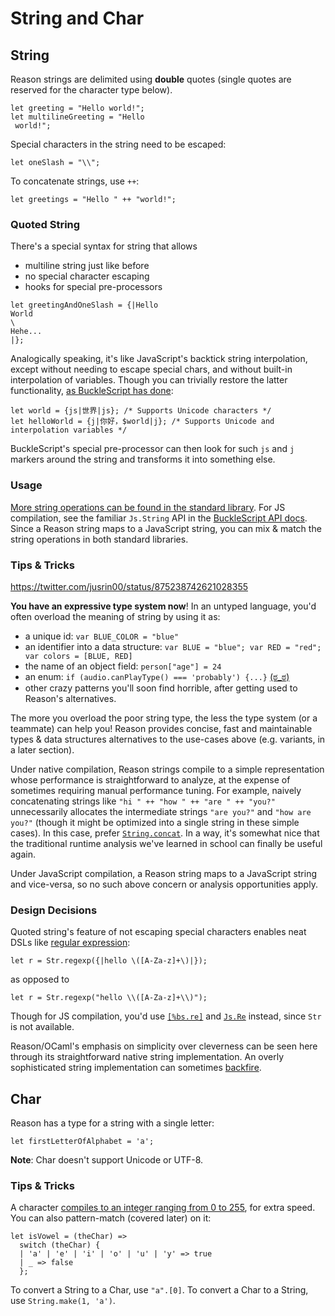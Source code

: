 
# String and Char

## String

Reason strings are delimited using **double** quotes (single quotes are reserved for the character type below).

```reason
let greeting = "Hello world!";
let multilineGreeting = "Hello
 world!";
```

Special characters in the string need to be escaped:

```reason
let oneSlash = "\\";
```

To concatenate strings, use `++`:

```reason
let greetings = "Hello " ++ "world!";
```

### Quoted String

There's a special syntax for string that allows

- multiline string just like before
- no special character escaping
- hooks for special pre-processors

```reason
let greetingAndOneSlash = {|Hello
World
\
Hehe...
|};
```

Analogically speaking, it's like JavaScript's backtick string interpolation, except without needing to escape special chars, and without built-in interpolation of variables. Though you can trivially restore the latter functionality, [as BuckleScript has done](https://bucklescript.github.io/docs/en/common-data-types.html#interpolation):

```reason
let world = {js|世界|js}; /* Supports Unicode characters */
let helloWorld = {j|你好，$world|j}; /* Supports Unicode and interpolation variables */
```

BuckleScript's special pre-processor can then look for such `js` and `j` markers around the string and transforms it into something else.

### Usage

[More string operations can be found in the standard library](/api/String.html). For JS compilation, see the familiar `Js.String` API in the [BuckleScript API docs](http://bucklescript.github.io/bucklescript/api/Js.String.html). Since a Reason string maps to a JavaScript string, you can mix & match the string operations in both standard libraries.

### Tips & Tricks

https://twitter.com/jusrin00/status/875238742621028355

**You have an expressive type system now**! In an untyped language, you'd often overload the meaning of string by using it as:

- a unique id: `var BLUE_COLOR = "blue"`
- an identifier into a data structure: `var BLUE = "blue"; var RED = "red"; var colors = [BLUE, RED]`
- the name of an object field: `person["age"] = 24`
- an enum: `if (audio.canPlayType() === 'probably') {...}` [(ಠ_ಠ)](https://developer.mozilla.org/en-US/docs/Web/API/HTMLMediaElement/canPlayType#Return_value)
- other crazy patterns you'll soon find horrible, after getting used to Reason's alternatives.

The more you overload the poor string type, the less the type system (or a teammate) can help you! Reason provides concise, fast and maintainable types & data structures alternatives to the use-cases above (e.g. variants, in a later section).

Under native compilation, Reason strings compile to a simple representation whose performance is straightforward to analyze, at the expense of sometimes requiring manual performance tuning. For example, naively concatenating strings like `"hi " ++ "how " ++ "are " ++ "you?"` unnecessarily allocates the intermediate strings `"are you?"` and `"how are you?"` (though it might be optimized into a single string in these simple cases). In this case, prefer [`String.concat`](/api/String.html). In a way, it's somewhat nice that the traditional runtime analysis we've learned in school can finally be useful again.

Under JavaScript compilation, a Reason string maps to a JavaScript string and vice-versa, so no such above concern or analysis opportunities apply.

### Design Decisions

Quoted string's feature of not escaping special characters enables neat DSLs like [regular expression](/api/Str.html):

```reason
let r = Str.regexp({|hello \([A-Za-z]+\)|});
```

as opposed to

```reason
let r = Str.regexp("hello \\([A-Za-z]+\\)");
```

Though for JS compilation, you'd use [`[%bs.re]`](https://bucklescript.github.io/docs/en/regular-expression.html) and [`Js.Re`](https://bucklescript.github.io/bucklescript/api/Js.Re.html) instead, since `Str` is not available.

Reason/OCaml's emphasis on simplicity over cleverness can be seen here through its straightforward native string implementation. An overly sophisticated string implementation can sometimes [backfire](http://mrale.ph/blog/2016/11/23/making-less-dart-faster.html).

## Char

Reason has a type for a string with a single letter:

```reason
let firstLetterOfAlphabet = 'a';
```

**Note**: Char doesn't support Unicode or UTF-8.

### Tips & Tricks

A character [compiles to an integer ranging from 0 to 255](/try.html?reason=DYUwLgBAhhC8EHIoKA), for extra speed. You can also pattern-match (covered later) on it:

```reason
let isVowel = (theChar) =>
  switch (theChar) {
  | 'a' | 'e' | 'i' | 'o' | 'u' | 'y' => true
  | _ => false
  };
```

To convert a String to a Char, use `"a".[0]`. To convert a Char to a String, use `String.make(1, 'a')`.
